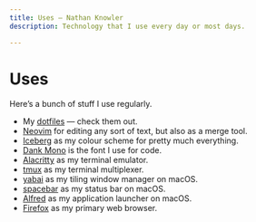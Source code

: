 ```yaml
---
title: Uses – Nathan Knowler
description: Technology that I use every day or most days.

---
```

# Uses

Here’s a bunch of stuff I use regularly.

* My [dotfiles](https://github.com/knowler/dotfiles) — check them out.
* [Neovim](https://neovim.io/) for editing any sort of text, but also as a merge tool.
* [Iceberg](https://cocopon.github.io/iceberg.vim/) as my colour scheme for pretty much everything.
* [Dank Mono](https://gumroad.com/l/dank-mono) is the font I use for code.
* [Alacritty](https://github.com/alacritty/alacritty) as my terminal emulator.
* [tmux](https://github.com/tmux/tmux) as my terminal multiplexer.
* [yabai](https://github.com/koekeishiya/yabai) as my tiling window manager on macOS.
* [spacebar](https://github.com/cmacrae/spacebar) as my status bar on macOS.
* [Alfred](https://www.alfredapp.com/) as my application launcher on macOS.
* [Firefox](https://www.mozilla.org/firefox/) as my primary web browser.

